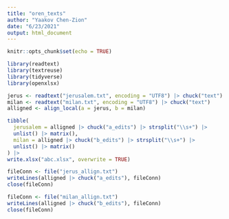 ```yaml
---
title: "oren_texts"
author: "Yaakov Chen-Zion"
date: "6/23/2021"
output: html_document
---
```


```r
knitr::opts_chunk$set(echo = TRUE)
```

```r
library(readtext)
library(textreuse)
library(tidyverse)
library(openxlsx)

jerus <- readtext("jerusalem.txt", encoding = "UTF8") |> chuck("text")
milan <- readtext("milan.txt", encoding = "UTF8") |> chuck("text")
alligned <- align_local(a = jerus, b = milan)

tibble(
  jerusalem = alligned |> chuck("a_edits") |> strsplit("\\s+") |>
  unlist() |> matrix(),
  milan = alligned |> chuck("b_edits") |> strsplit("\\s+") |>
  unlist() |> matrix()
) |>
write.xlsx("abc.xlsx", overwrite = TRUE)

fileConn <- file("jerus_allign.txt") 
writeLines(alligned |> chuck("a_edits"), fileConn)
close(fileConn)

fileConn <- file("milan_allign.txt")
writeLines(alligned |> chuck("b_edits"), fileConn)
close(fileConn)

```
